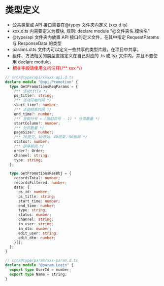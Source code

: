 
<Meta title="规约/TypeScript" />

# 类型定义

- 公共类型或 API 接口需要在@types 文件夹内定义 (xxx.d.ts)
- xxx.d.ts 内需要定义为模块, 规则: declare module "@文件夹名.模块名"
- @type/api 文件夹内放置 API 接口的定义文件，在其中指定 RequestParams 与 ResponseData 的类型
- params.d.ts 文件内可以定义一些共享的类型片段，在项目中共享。
- 组件、方法相关的类型直接定义在自己对应的 .ts 或.tsx 文件内，并且不要使用 declare module。
- <font color="red">相关字段请使用文档注释(/** xxx */)</font>

```ts
// src/@type/api/xxxxx-api.d.ts
declare module "@api.Promotion" {
  type GetPromotionsReqParams = {
    /** 活动title */
    ps_title?: string;
    /** 活动开始时间 */
    start_time?: number;
    /** 活动结束时间 */
    end_time?: number;
    /** 当前行号 = (当前页号 - 1) * 分页数量 */
    startColumn?: number;
    /** 分页数量 */
    pageSize?: number;
    /** 20提交，30开始，40结束，50删除 */
    status?: number;
    /** 排序规则 */
    order?: Order;
    channel: string;
    type: string;
  };

  type GetPromotionsResObj = {
    recordsTotal: number;
    recordsFiltered: number;
    data: {
      ps_id: number;
      ps_title: string;
      start_time: number;
      end_time: number;
      type: string;
      status: number;
      channel: string;
      in_user: string;
      in_dtm: number;
      edit_user: string;
      edit_dtm: number;
    }[];
  };
}

// src/@type/param/xxx-param.d.ts
declare module "@param.Login" {
  export type UserId = number;
  export type Name = string;
}
```
